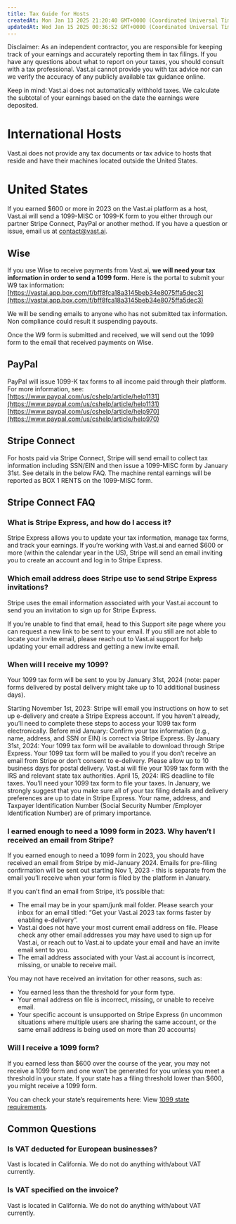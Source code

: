 ```yaml
---
title: Tax Guide for Hosts
createdAt: Mon Jan 13 2025 21:20:40 GMT+0000 (Coordinated Universal Time)
updatedAt: Wed Jan 15 2025 00:36:52 GMT+0000 (Coordinated Universal Time)
---
```


Disclaimer: As an independent contractor, you are responsible for keeping track of your earnings and accurately reporting them in tax filings. If you have any questions about what to report on your taxes, you should consult with a tax professional. Vast.ai  cannot provide you with tax advice nor can we verify the accuracy of any publicly available tax guidance online.

Keep in mind: Vast.ai does not automatically withhold taxes. We calculate the subtotal of your earnings based on the date the earnings were deposited.

# International Hosts

Vast.ai does not provide any tax documents or tax advice to hosts that reside and have their machines located outside the United States.

# United States

If you earned $600 or more in 2023 on the Vast.ai platform as a host, Vast.ai will send a 1099-MISC or 1099-K form to you either through our partner Stripe Connect, PayPal or another method. If you have a question or issue, email us at [contact@vast.ai](mailto\:contact@vast.ai).

## Wise

If you use Wise to receive payments from Vast.ai, **we will need your tax information in order to send a 1099 form.** Here is the portal to submit your W9 tax information: [https://vastai.app.box.com/f/bff8fca18a3145beb34e8075ffa5dec3](https://vastai.app.box.com/f/bff8fca18a3145beb34e8075ffa5dec3)

We will be sending emails to anyone who has not submitted tax information. Non compliance could result it suspending payouts.

Once the W9 form is submitted and received, we will send out the 1099 form to the email that received payments on Wise.

## PayPal

PayPal will issue 1099-K tax forms to all income paid through their platform. For more information, see: [https://www.paypal.com/us/cshelp/article/help1131](https://www.paypal.com/us/cshelp/article/help1131)
[https://www.paypal.com/us/cshelp/article/help970](https://www.paypal.com/us/cshelp/article/help970)

## Stripe Connect

For hosts paid via Stripe Connect, Stripe will send email to collect tax information including SSN/EIN and then issue a 1099-MISC form by January 31st. See details in the below FAQ. The machine rental earnings will be reported as BOX 1 RENTS on the 1099-MISC form.

## Stripe Connect FAQ

### What is Stripe Express, and how do I access it?

Stripe Express allows you to update your tax information, manage tax forms, and track your earnings. If you’re working with Vast.ai and earned $600 or more (within the calendar year in the US), Stripe will send an email inviting you to create an account and log in to Stripe Express.

### Which email address does Stripe use to send Stripe Express invitations?

Stripe uses the email information associated with your Vast.ai account to send you an invitation to sign up for Stripe Express.

If you’re unable to find that email, head to this Support site page where you can request a new link to be sent to your email. If you still are not able to locate your invite email, please reach out to Vast.ai support for help updating your email address and getting a new invite email.

### When will I receive my 1099?

Your 1099 tax form will be sent to you by January 31st, 2024 (note: paper forms delivered by postal delivery might take up to 10 additional business days).

Starting November 1st, 2023: Stripe will email you instructions on how to set up e-delivery and create a Stripe Express account. If you haven’t already, you’ll need to complete these steps to access your 1099 tax form electronically.
Before mid January: Confirm your tax information (e.g., name, address, and SSN or EIN) is correct via Stripe Express.
By January 31st, 2024:
Your 1099 tax form will be available to download through Stripe Express.
Your 1099 tax form will be mailed to you if you don’t receive an email from Stripe or don’t consent to e-delivery. Please allow up to 10 business days for postal delivery.
Vast.ai will file your 1099 tax form with the IRS and relevant state tax authorities.
April 15, 2024: IRS deadline to file taxes. You’ll need your 1099 tax form to file your taxes.
In January, we strongly suggest that you make sure all of your tax filing details and delivery preferences are up to date in Stripe Express. Your name, address, and Taxpayer Identification Number (Social Security Number /Employer Identification Number) are of primary importance.

### I earned enough to need a 1099 form in 2023. Why haven’t I received an email from Stripe?

If you earned enough to need a 1099 form in 2023, you should have received an email from Stripe by mid-January 2024. Emails for pre-filing confirmation will be sent out starting Nov 1, 2023 - this is separate from the email you’ll receive when your form is filed by the platform in January.

If you can’t find an email from Stripe, it’s possible that:

- The email may be in your spam/junk mail folder. Please search your inbox for an email titled: “Get your Vast.ai 2023 tax forms faster by enabling e-delivery”.
- Vast.ai does not have your most current email address on file. Please check any other email addresses you may have used to sign up for Vast.ai, or reach out to Vast.ai to update your email and have an invite email sent to you.
- The email address associated with your Vast.ai account is incorrect, missing, or unable to receive mail.

You may not have received an invitation for other reasons, such as:

- You earned less than the threshold for your form type.
- Your email address on file is incorrect, missing, or unable to receive email.
- Your specific account is unsupported on Stripe Express (in uncommon situations where multiple users are sharing the same account, or the same email address is being used on more than 20 accounts)

### Will I receive a 1099 form?

If you earned less than $600 over the course of the year, you may not receive a 1099 form and one won’t be generated for you unless you meet a threshold in your state. If your state has a filing threshold lower than $600, you might receive a 1099 form.

You can check your state’s requirements here: View [1099 state requirements](https://stripe.com/docs/connect/tax-forms-state-requirements#check-1099-form-requirements-by-state).

## Common Questions

### Is VAT deducted for European businesses?

Vast is located in California. We do not do anything with/about VAT currently.

### Is VAT specified on the invoice?

Vast is located in California. We do not do anything with/about VAT currently.

